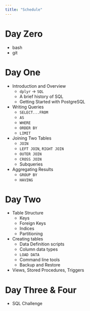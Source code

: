 ```yaml
---
title: "Schedule"
---
```


# Day Zero

- bash
- git

# Day One

- Introduction and Overview
    - `dplyr` -> `SQL`
    - A brief history of SQL
    - Getting Started with PostgreSQL
- Writing Queries
    - `SELECT...FROM`
    - `AS`
    - `WHERE`
    - `ORDER BY`
    - `LIMIT`
- Joining Two Tables
    - `JOIN`
    - `LEFT JOIN`, `RIGHT JOIN`
    - `OUTER JOIN`
    - `CROSS JOIN`
    - Subqueries
- Aggregating Results
    - `GROUP BY`
    - `HAVING`

# Day Two

- Table Structure
    - Keys
    - Foreign Keys
    - Indices
    - Partitioning
- Creating tables
    - Data Definition scripts
    - Column data types
    - `LOAD DATA`
    - Command line tools
    - Backup and Restore
- Views, Stored Procedures, Triggers
    
# Day Three & Four

- SQL Challenge

